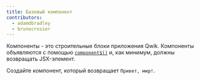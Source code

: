 ```yaml
---
title: Базовый компонент
contributors:
  - adamdbradley
  - brunocrosier
---
```


Компоненты - это строительные блоки приложения Qwik. Компоненты объявляются с помощью [`component$()`](/docs/components/overview/index.mdx#component) и, как минимум, должны возвращать JSX-элемент.

Создайте компонент, который возвращает `Привет, мир!`.
